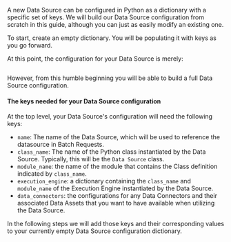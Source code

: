 A new Data Source can be configured in Python as a dictionary with a specific set of keys.  We will build our Data Source configuration from scratch in this guide, although you can just as easily modify an existing one.

To start, create an empty dictionary.  You will be populating it with keys as you go forward.

At this point, the configuration for your Data Source is merely:

```python name="datasource_configuration_empty_dictionary"
```

However, from this humble beginning you will be able to build a full Data Source configuration.

#### The keys needed for your Data Source configuration

At the top level, your Data Source's configuration will need the following keys:
- `name`: The name of the Data Source, which will be used to reference the datasource in Batch Requests.
- `class_name`: The name of the Python class instantiated by the Data Source.  Typically, this will be the `Data Source` class.
- `module_name`: the name of the module that contains the Class definition indicated by `class_name`.
- `execution_engine`: a dictionary containing the `class_name` and `module_name` of the Execution Engine instantiated by the Data Source.
- `data_connectors`: the configurations for any Data Connectors and their associated Data Assets that you want to have available when utilizing the Data Source.

In the following steps we will add those keys and their corresponding values to your currently empty Data Source configuration dictionary.